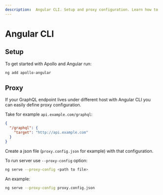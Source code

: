 ```yaml
---
description:  Angular CLI. Setup and proxy configuration. Learn how to use Apollo with Angular CLI.
---
```

# Angular CLI

## Setup

To get started with Apollo and Angular run:

```bash
ng add apollo-angular
```

## Proxy

If your GraphQL endpoint lives under different host with Angular CLI you can easily define proxy
configuration.

Take for example `api.example.com/graphql`:

```json
{
  "/graphql": {
    "target": "http://api.example.com"
  }
}
```

Create a json file (`proxy.config.json` for example) with that configuration.

To run server use `--proxy-config` option:

```bash
ng serve --proxy-config <path to file>
```

An example:

```bash
ng serve --proxy-config proxy.config.json
```
